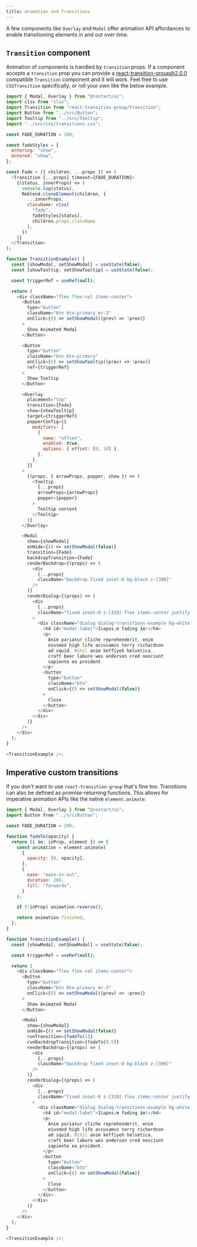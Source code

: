 ```yaml
---
title: Animation and Transitions
---
```


A few components like `Overlay` and `Modal` offer animation API affordances to
enable transitioning elements in and out over time.

## `Transition` component

Animation of components is handled by `transition` props. If
a component accepts a `transition` prop you can provide
a [react-transition-group@2.0.0](https://github.com/reactjs/react-transition-group)
compatible `Transition` component and it will work. Feel free to use `CSSTransition`
specifically, or roll your own like the below example.

```js live
import { Modal, Overlay } from "@restart/ui";
import clsx from "clsx";
import Transition from "react-transition-group/Transition";
import Button from "../src/Button";
import Tooltip from "../src/Tooltip";
import "../src/css/transitions.css";

const FADE_DURATION = 200;

const fadeStyles = {
  entering: "show",
  entered: "show",
};

const Fade = ({ children, ...props }) => (
  <Transition {...props} timeout={FADE_DURATION}>
    {(status, innerProps) => (
      console.log(status),
      Reblend.cloneElement(children, {
        ...innerProps,
        className: clsx(
          "fade",
          fadeStyles[status],
          children.props.className
        ),
      })
    )}
  </Transition>
);

function TransitionExample() {
  const [showModal, setShowModal] = useState(false);
  const [showTooltip, setShowTooltip] = useState(false);

  const triggerRef = useRef(null);

  return (
    <div className="flex flex-col items-center">
      <Button
        type="button"
        className="btn btn-primary mr-3"
        onClick={() => setShowModal((prev) => !prev)}
      >
        Show Animated Modal
      </Button>

      <Button
        type="button"
        className="btn btn-primary"
        onClick={() => setShowTooltip((prev) => !prev)}
        ref={triggerRef}
      >
        Show Tooltip
      </Button>

      <Overlay
        placement="top"
        transition={Fade}
        show={showTooltip}
        target={triggerRef}
        popperConfig={{
          modifiers: [
            {
              name: "offset",
              enabled: true,
              options: { offset: [0, 10] },
            },
          ],
        }}
      >
        {(props, { arrowProps, popper, show }) => (
          <Tooltip
            {...props}
            arrowProps={arrowProps}
            popper={popper}
          >
            Tooltip content
          </Tooltip>
        )}
      </Overlay>

      <Modal
        show={showModal}
        onHide={() => setShowModal(false)}
        transition={Fade}
        backdropTransition={Fade}
        renderBackdrop={(props) => (
          <div
            {...props}
            className="backdrop fixed inset-0 bg-black z-[300]"
          />
        )}
        renderDialog={(props) => (
          <div
            {...props}
            className="fixed inset-0 z-[310] flex items-center justify-center pointer-events-none"
          >
            <div className="dialog dialog-transitions-example bg-white shadow rounded-lg pointer-events-auto">
              <h4 id="modal-label">I&apos;m fading in!</h4>
              <p>
                Anim pariatur cliche reprehenderit, enim
                eiusmod high life accusamus terry richardson
                ad squid. Nihil anim keffiyeh helvetica,
                craft beer labore wes anderson cred nesciunt
                sapiente ea proident.
              </p>
              <button
                type="button"
                className="btn"
                onClick={() => setShowModal(false)}
              >
                Close
              </button>
            </div>
          </div>
        )}
      />
    </div>
  );
}

<TransitionExample />;
```

## Imperative custom transitions

If you don't want to use `react-transition-group` that's fine too. Transitions can also be defined as promise-returning
functions. This allows for imperative animation APIs like the native `element.animate`:

```js live
import { Modal, Overlay } from "@restart/ui";
import Button from "../src/Button";

const FADE_DURATION = 200;

function fadeTo(opacity) {
  return ({ in: inProp, element }) => {
    const animation = element.animate(
      {
        opacity: [0, opacity],
      },
      {
        ease: "ease-in-out",
        duration: 200,
        fill: "forwards",
      }
    );

    if (!inProp) animation.reverse();

    return animation.finished;
  };
}

function TransitionExample() {
  const [showModal, setShowModal] = useState(false);

  const triggerRef = useRef(null);

  return (
    <div className="flex flex-col items-center">
      <Button
        type="button"
        className="btn btn-primary mr-3"
        onClick={() => setShowModal((prev) => !prev)}
      >
        Show Animated Modal
      </Button>

      <Modal
        show={showModal}
        onHide={() => setShowModal(false)}
        runTransition={fadeTo(1)}
        runBackdropTransition={fadeTo(0.5)}
        renderBackdrop={(props) => (
          <div
            {...props}
            className="backdrop fixed inset-0 bg-black z-[300]"
          />
        )}
        renderDialog={(props) => (
          <div
            {...props}
            className="fixed inset-0 z-[310] flex items-center justify-center pointer-events-none"
          >
            <div className="dialog dialog-transitions-example bg-white shadow rounded-lg pointer-events-auto">
              <h4 id="modal-label">I&apos;m fading in!</h4>
              <p>
                Anim pariatur cliche reprehenderit, enim
                eiusmod high life accusamus terry richardson
                ad squid. Nihil anim keffiyeh helvetica,
                craft beer labore wes anderson cred nesciunt
                sapiente ea proident.
              </p>
              <button
                type="button"
                className="btn"
                onClick={() => setShowModal(false)}
              >
                Close
              </button>
            </div>
          </div>
        )}
      />
    </div>
  );
}

<TransitionExample />;
```
